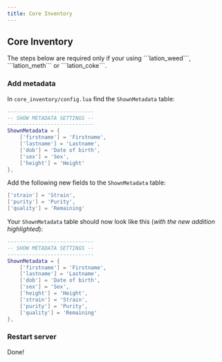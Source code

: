 ```yaml
---
title: Core Inventory
---
```



## Core Inventory

<Callout type="warning" emoji="⚠️">
    The steps below are required only if your using ```lation_weed```, ```lation_meth``` or ```lation_coke```.
</Callout>

<Steps>

### Add metadata

In ```core_inventory/config.lua``` find the ```ShownMetadata``` table:

```lua filename="core_inventory/config.lua"
----------------------------
-- SHOW METADATA SETTINGS --
----------------------------
ShownMetadata = {
    ['firstname'] = 'Firstname',
    ['lastname'] = 'Lastname',
    ['dob'] = 'Date of birth',
    ['sex'] = 'Sex',
    ['height'] = 'Height'
},
```

Add the following new fields to the ```ShownMetadata``` table:
```lua copy filename="core_inventory/config.lua"
['strain'] = 'Strain',
['purity'] = 'Purity',
['quality'] = 'Remaining'
```

Your ```ShownMetadata``` table should now look like this (*with the new addition highlighted*):
```lua copy filename="core_inventory/config.lua" {10-12}
----------------------------
-- SHOW METADATA SETTINGS --
----------------------------
ShownMetadata = {
    ['firstname'] = 'Firstname',
    ['lastname'] = 'Lastname',
    ['dob'] = 'Date of birth',
    ['sex'] = 'Sex',
    ['height'] = 'Height',
    ['strain'] = 'Strain',
    ['purity'] = 'Purity',
    ['quality'] = 'Remaining'
},
```
 
### Restart server
Done!

</Steps>